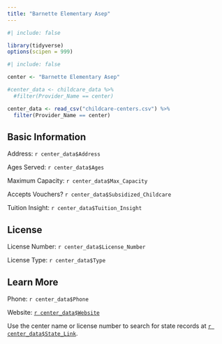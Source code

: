 ```yaml
---
title: "Barnette Elementary Asep"
---
```


```r
#| include: false

library(tidyverse)
options(scipen = 999)
```

```r
#| include: false

center <- "Barnette Elementary Asep"

#center_data <- childcare_data %>%
  #filter(Provider_Name == center) 

center_data <- read_csv("childcare-centers.csv") %>%
  filter(Provider_Name == center) 
```

## Basic Information

Address: `r center_data$Address`

Ages Served: `r center_data$Ages`

Maximum Capacity: `r center_data$Max_Capacity`

Accepts Vouchers? `r center_data$Subsidized_Childcare`

Tuition Insight: `r center_data$Tuition_Insight`


## License

License Number: `r center_data$License_Number`

License Type: `r center_data$Type`


## Learn More

Phone: `r center_data$Phone`

Website: [`r center_data$Website`](`r center_data$Website`){target=“_blank”}

Use the center name or license number to search for state records at [`r center_data$State_Link`](`r center_data$State_Link`){target=“_blank”}.